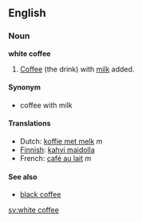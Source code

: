 ==English==
===Noun===
'''white coffee'''

#[[Coffee]] (the drink) with [[milk]] added.

====Synonym====
*coffee with milk

====Translations====
*Dutch: [[koffie met melk]] ''m''
*[[Finnish]]: [[kahvi maidolla]]
*French: [[café au lait]] ''m''

====See also====
*[[black coffee]]

[[sv:white coffee]]